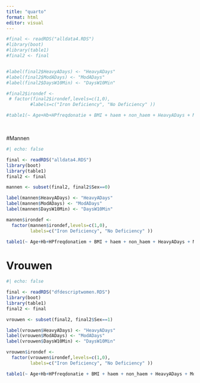 ```yaml
---
title: "quarto"
format: html
editor: visual
---
```


```r
#final <- readRDS("alldata4.RDS")
#library(boot)
#library(table1)
#final2 <- final


#label(final2$HeavyADays) <- "HeavyADays" 
#label(final2$ModADays) <- "ModADays" 
#label(final2$DaysW10Min) <- "DaysW10Min" 

#final2$irondef <-
 # factor(final2$irondef,levels=c(1,0),
         #labels=c("Iron Deficiency", "No Deficiency" ))

#table1(~ Age+Hb+HPfreqdonatie + BMI + haem + non_haem + HeavyADays + ModADays + DaysW10Min + (MSK_Score)+ RBC + RET + MCV  | irondef, data=final2)
```

\

#Mannen

```r
#| echo: false

final <- readRDS("alldata4.RDS")
library(boot)
library(table1)
final2 <- final

mannen <- subset(final2, final2$Sex==0)

label(mannen$HeavyADays) <- "HeavyADays" 
label(mannen$ModADays) <- "ModADays" 
label(mannen$DaysW10Min) <- "DaysW10Min" 

mannen$irondef <-
  factor(mannen$irondef,levels=c(1,0),
         labels=c("Iron Deficiency", "No Deficiency" ))

table1(~ Age+Hb+HPfreqdonatiem + BMI + haem + non_haem + HeavyADays + ModADays + DaysW10Min + RBCm + RET + MCV  | irondef, data=mannen)
```

# Vrouwen

```r

#| echo: false

final <- readRDS("dfdescriptwomen.RDS")
library(boot)
library(table1)
final2 <- final

vrouwen <- subset(final2, final2$Sex==1)

label(vrouwen$HeavyADays) <- "HeavyADays" 
label(vrouwen$ModADays) <- "ModADays" 
label(vrouwen$DaysW10Min) <- "DaysW10Min" 

vrouwen$irondef <-
  factor(vrouwen$irondef,levels=c(1,0),
         labels=c("Iron Deficiency", "No Deficiency" ))

table1(~ Age+Hb+HPfreqdonatie + BMI + haem + non_haem + HeavyADays + ModADays + DaysW10Min + (MSK_Score)+ MenL4M + RBC + RET + MCV  | irondef, data=vrouwen)

```
